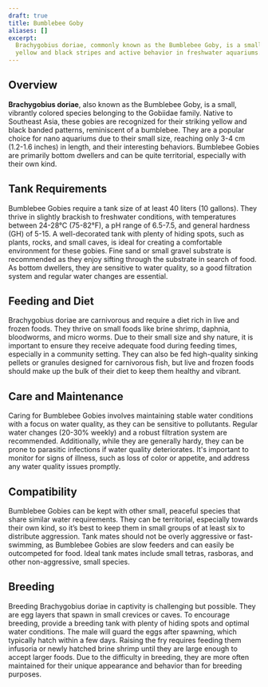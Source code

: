 ```yaml
---
draft: true
title: Bumblebee Goby
aliases: []
excerpt:
  Brachygobius doriae, commonly known as the Bumblebee Goby, is a small, colorful species known for its distinctive
  yellow and black stripes and active behavior in freshwater aquariums.
---
```


## Overview

**Brachygobius doriae**, also known as the Bumblebee Goby, is a small, vibrantly colored species belonging to the
Gobiidae family. Native to Southeast Asia, these gobies are recognized for their striking yellow and black banded
patterns, reminiscent of a bumblebee. They are a popular choice for nano aquariums due to their small size, reaching
only 3-4 cm (1.2-1.6 inches) in length, and their interesting behaviors. Bumblebee Gobies are primarily bottom dwellers
and can be quite territorial, especially with their own kind.

## Tank Requirements

Bumblebee Gobies require a tank size of at least 40 liters (10 gallons). They thrive in slightly brackish to freshwater
conditions, with temperatures between 24-28°C (75-82°F), a pH range of 6.5-7.5, and general hardness (GH) of 5-15. A
well-decorated tank with plenty of hiding spots, such as plants, rocks, and small caves, is ideal for creating a
comfortable environment for these gobies. Fine sand or small gravel substrate is recommended as they enjoy sifting
through the substrate in search of food. As bottom dwellers, they are sensitive to water quality, so a good filtration
system and regular water changes are essential.

## Feeding and Diet

Brachygobius doriae are carnivorous and require a diet rich in live and frozen foods. They thrive on small foods like
brine shrimp, daphnia, bloodworms, and micro worms. Due to their small size and shy nature, it is important to ensure
they receive adequate food during feeding times, especially in a community setting. They can also be fed high-quality
sinking pellets or granules designed for carnivorous fish, but live and frozen foods should make up the bulk of their
diet to keep them healthy and vibrant.

## Care and Maintenance

Caring for Bumblebee Gobies involves maintaining stable water conditions with a focus on water quality, as they can be
sensitive to pollutants. Regular water changes (20-30% weekly) and a robust filtration system are recommended.
Additionally, while they are generally hardy, they can be prone to parasitic infections if water quality deteriorates.
It's important to monitor for signs of illness, such as loss of color or appetite, and address any water quality issues
promptly.

## Compatibility

Bumblebee Gobies can be kept with other small, peaceful species that share similar water requirements. They can be
territorial, especially towards their own kind, so it’s best to keep them in small groups of at least six to distribute
aggression. Tank mates should not be overly aggressive or fast-swimming, as Bumblebee Gobies are slow feeders and can
easily be outcompeted for food. Ideal tank mates include small tetras, rasboras, and other non-aggressive, small
species.

## Breeding

Breeding Brachygobius doriae in captivity is challenging but possible. They are egg layers that spawn in small crevices
or caves. To encourage breeding, provide a breeding tank with plenty of hiding spots and optimal water conditions. The
male will guard the eggs after spawning, which typically hatch within a few days. Raising the fry requires feeding them
infusoria or newly hatched brine shrimp until they are large enough to accept larger foods. Due to the difficulty in
breeding, they are more often maintained for their unique appearance and behavior than for breeding purposes.
